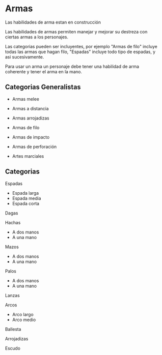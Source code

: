 
# Armas

<Callout type="warning">Las habilidades de arma estan en construcción</Callout>

Las habilidades de armas permiten manejar y mejorar su destreza con ciertas armas a los personajes.

Las categorias pueden ser incluyentes, por ejemplo "Armas de filo" incluye todas las armas que hagan filo, "Espadas" incluye todo tipo de espadas, y asi sucesivamente.

Para usar un arma un personaje debe tener una habilidad de arma coherente y tener el arma en la mano.

## Categorias Generalistas

- Armas melee
- Armas a distancia
- Armas arrojadizas

- Armas de filo
- Armas de impacto
- Armas de perforación

- Artes marciales

## Categorias 

Espadas
  - Espada larga
  - Espada media
  - Espada corta

Dagas

Hachas
  - A dos manos
  - A una mano

Mazos
  - A dos manos
  - A una mano

Palos
  - A dos manos
  - A una mano

Lanzas

Arcos
  - Arco largo
  - Arco medio

Ballesta

Arrojadizas

Escudo
